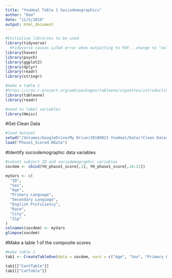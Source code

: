 ```yaml
---
title: "YouHeal Table 1 Sociodemographics"
author: "Dom"
date: "11/5/2018"
output: html_document
---
```


```r
#Initialize libraries to be used
library(tidyverse)
  #tidyverse causes LaTeX error when outputting to PDF...change to "xelatex" from PDF options. Or use      HTML
library(haven)
library(psych)
library(ggplot2)
library(dplyr)
library(readr)
library(stringr)

#make a table 1
#https://cran.r-project.org/web/packages/tableone/vignettes/introduction.html
library(tableone)
library(readr)

#need to label variables
library(Hmisc)
```

#Get Clean Data
```r
#load dataset
setwd("/Volumes/GoogleDrive/My Drive/20180823 YouHeal/Data/!Clean Datasets")
load("Phase1_Scored.RData")
```

#Identify sociodemographic data variables
```r
#subset subject ID and sociodemographic variables
socdem <- cbind(YH_phase1_score[,1], YH_phase1_score[,14:21])

myVars <- c(
  "ID",
  "Sex", 
  "Age", 
  "Primary Language", 
  "Secondary Language",
  "English Proficiency", 
  "Race",
  "City",
  "Zip"
)
colnames(socdem) <- myVars
glimpse(socdem)
```

#Make a table 1 of the composite scores
```r
#make table 1
tab1 <- CreateTableOne(data = socdem, vars = c("Age", "Sex", "Primary Language", "Race", "City"))

tab1[["ContTable"]]
tab1[["CatTable"]]
```